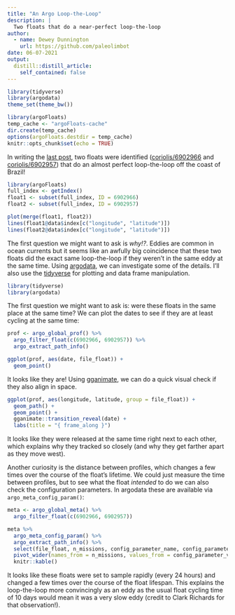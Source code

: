 ```yaml
---
title: "An Argo Loop-the-Loop"
description: |
  Two floats that do a near-perfect loop-the-loop
author:
  - name: Dewey Dunnington
    url: https://github.com/paleolimbot
date: 06-07-2021
output:
  distill::distill_article:
    self_contained: false
---
```



```r
library(tidyverse)
library(argodata)
theme_set(theme_bw())

library(argoFloats)
temp_cache <- "argoFloats-cache"
dir.create(temp_cache)
options(argoFloats.destdir = temp_cache)
knitr::opts_chunk$set(echo = TRUE)
```

In writing the [last post](/blog/posts/2021-06-04-finding-coastal-argo-trajectories/), two floats were identified ([coriolis/6902966](https://data-argo.ifremer.fr/dac/coriolis/6902966/) and [coriolis/6902957](https://data-argo.ifremer.fr/dac/coriolis/6902957/)) that do an almost perfect loop-the-loop off the coast of Brazil!

```r
library(argoFloats)
full_index <- getIndex()
float1 <- subset(full_index, ID = 6902966)
float2 <- subset(full_index, ID = 6902957)

plot(merge(float1, float2))
lines(float1@data$index[c("longitude", "latitude")])
lines(float2@data$index[c("longitude", "latitude")])
```

The first question we might want to ask is *why!?*. Eddies are common in ocean currents but it seems like an awfully big coincidence that these two floats did the exact same loop-the-loop if they weren't in the same eddy at the same time. Using [argodata](https://github.com/ArgoCanada/argodata), we can investigate some of the details. I'll also use the [tidyverse](https://tidyverse.org/) for plotting and data frame manipulation.

```r
library(tidyverse)
library(argodata)
```

The first question we might want to ask is: were these floats in the same place at the same time? We can plot the dates to see if they are at least cycling at the same time:

```r
prof <- argo_global_prof() %>%
  argo_filter_float(c(6902966, 6902957)) %>% 
  argo_extract_path_info()

ggplot(prof, aes(date, file_float)) +
  geom_point()
```

It looks like they are! Using [gganimate](https://gganimate.com), we can do a quick visual check if they also align in space.

```r
ggplot(prof, aes(longitude, latitude, group = file_float)) +
  geom_path() +
  geom_point() +
  gganimate::transition_reveal(date) +
  labs(title = "{ frame_along }")
```

It looks like they were released at the same time right next to each other, which explains why they tracked so closely (and why they get farther apart as they move west).

Another curiosity is the distance between profiles, which changes a few times over the course of the float's lifetime. We could just measure the time between profiles, but to see what the float *intended* to do we can also check the configuration parameters. In argodata these are available via `argo_meta_config_param()`:

```r
meta <- argo_global_meta() %>% 
  argo_filter_float(c(6902966, 6902957))

meta %>% 
  argo_meta_config_param() %>% 
  argo_extract_path_info() %>% 
  select(file_float, n_missions, config_parameter_name, config_parameter_value) %>% 
  pivot_wider(names_from = n_missions, values_from = config_parameter_value) %>% 
  knitr::kable()
```

It looks like these floats were set to sample rapidly (every 24 hours) and changed a few times over the course of the float lifespan. This explains the loop-the-loop more convincingly as an eddy as the usual float cycling time of 10 days would mean it was a very slow eddy (credit to Clark Richards for that observation!).
